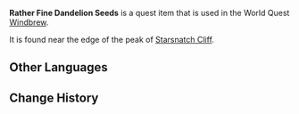 {{Item Infobox
|id           = 100779
|image        = Item_Dandelion Seed.png
|type         = Quest Items
|description  = Seeds of a Dandelion plucked from Starsnatch Cliff. Said to be of rather fine quality.
|source1      = Found in [[Starsnatch Cliff]]
|related_type = Variant
|related_item = Dandelion Seed
}}
'''Rather Fine Dandelion Seeds''' is a quest item that is used in the World Quest [[Windbrew]].

It is found near the edge of the peak of [[Starsnatch Cliff]].

==Other Languages==
{{Other Languages
|default_hidden = 1
|en      = Rather Fine Dandelion Seeds
|zhs     = 品质不错的蒲公英籽
|zhs_rm  = Pǐnzhí Bùcuò de Púgōngyīng Zǐ
|zht     = 品質不錯的蒲公英籽
|zht_rm  = Pǐnzhí Bùcuò de Púgōngyīng Zǐ
|ja      = 質の高い蒲公英の種
|ja_rm   = Shitsu no Takai Tanpopo no Tane
|ko      = 품질 좋은 민들레 씨앗
|ko_rm   = Pumjil Joeun Mindeulle Ssiat
|es      = Semilla de diente de león de buena calidad
|fr      = Graines de pissenlit de bonne qualité
|ru      = Неплохие семена одуванчика
|th      = Dandelion Seed คุณภาพดี
|th_rm   = 
|vi      = Hạt Bồ Công Anh Chất Lượng Tốt
|de      = Recht hochwertiger Löwenzahn
|id      = Dandelion Berkualitas Baik
|pt      = Sementes de Dandelion de Boa Qualidade
|tr      = Kaliteli Karahindiba Tohumu
|it      = Semi di dente di leone di buona qualità
}}

==Change History==
{{Change History|1.4}}